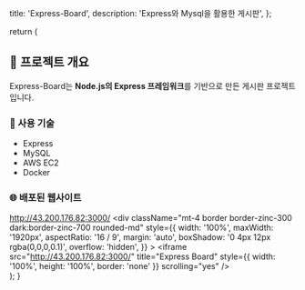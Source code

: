   title: 'Express-Board',
  description: 'Express와 Mysql을 활용한 게시판',
};

  return (
    <div className="bg-white dark:bg-zinc-800 border border-zinc-200 dark:border-zinc-700 rounded-xl shadow-md p-6 my-6">
      <h2 className="text-2xl font-bold mb-2 text-blue-600">📌 프로젝트 개요</h2>
      <p className="mb-4 text-zinc-700 dark:text-zinc-300">
        Express-Board는 <strong className="text-black dark:text-white">Node.js의 Express 프레임워크</strong>를 기반으로 만든 게시판 프로젝트입니다.
      </p>
      <h3 className="text-xl font-semibold mb-2">🔧 사용 기술</h3>
      <ul className="list-disc list-inside text-zinc-700 dark:text-zinc-300 mb-4">
        <li>Express</li>
        <li>MySQL</li>
        <li>AWS EC2</li>
        <li>Docker</li>
      </ul>
      <h3 className="text-xl font-semibold mb-2">🌐 배포된 웹사이트</h3>
      <a
        href="http://43.200.176.82:3000/"
        target="_blank"
        rel="noopener noreferrer"
        className="text-blue-500 hover:underline"
      >
        http://43.200.176.82:3000/
      </a>
      <div
        className="mt-4 border border-zinc-300 dark:border-zinc-700 rounded-md"
        style={{
          width: '100%',
          maxWidth: '1920px',
          aspectRatio: '16 / 9',
          margin: 'auto',
          boxShadow: '0 4px 12px rgba(0,0,0,0.1)',
          overflow: 'hidden',
        }}
      >
        <iframe
          src="http://43.200.176.82:3000/"
          title="Express Board"
          style={{ width: '100%', height: '100%', border: 'none' }}
          scrolling="yes"
        />
      </div>
    </div>
  );
}
